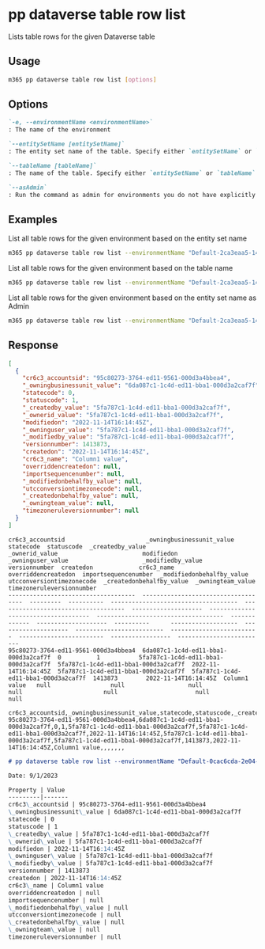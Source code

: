 
# pp dataverse table row list

Lists table rows for the given Dataverse table

## Usage

```sh
m365 pp dataverse table row list [options]
```

## Options

```md definition-list
`-e, --environmentName <environmentName>`
: The name of the environment

`--entitySetName [entitySetName]`
: The entity set name of the table. Specify either `entitySetName` or `tableName` but not both

`--tableName [tableName]`
: The name of the table. Specify either `entitySetName` or `tableName` but not both

`--asAdmin`
: Run the command as admin for environments you do not have explicitly assigned permissions to
```

<Global />

## Examples

List all table rows for the given environment based on the entity set name

```sh
m365 pp dataverse table row list --environmentName "Default-2ca3eaa5-140f-4175-8261-3272edf9f339" --entitySetName "cr6c3_accounts"
```

List all table rows for the given environment based on the table name

```sh
m365 pp dataverse table row list --environmentName "Default-2ca3eaa5-140f-4175-8261-3272edf9f339" --tableName "cr6c3_account"
```

List all table rows for the given environment based on the entity set name as Admin

```sh
m365 pp dataverse table row list --environmentName "Default-2ca3eaa5-140f-4175-8261-3272edf9f339" --entitySetName "cr6c3_accounts" --asAdmin
```

## Response

<Tabs>
  <TabItem value="JSON">

  ```json
  [
    {
      "cr6c3_accountsid": "95c80273-3764-ed11-9561-000d3a4bbea4",
      "_owningbusinessunit_value": "6da087c1-1c4d-ed11-bba1-000d3a2caf7f",
      "statecode": 0,
      "statuscode": 1,
      "_createdby_value": "5fa787c1-1c4d-ed11-bba1-000d3a2caf7f",
      "_ownerid_value": "5fa787c1-1c4d-ed11-bba1-000d3a2caf7f",
      "modifiedon": "2022-11-14T16:14:45Z",
      "_owninguser_value": "5fa787c1-1c4d-ed11-bba1-000d3a2caf7f",
      "_modifiedby_value": "5fa787c1-1c4d-ed11-bba1-000d3a2caf7f",
      "versionnumber": 1413873,
      "createdon": "2022-11-14T16:14:45Z",
      "cr6c3_name": "Column1 value",
      "overriddencreatedon": null,
      "importsequencenumber": null,
      "_modifiedonbehalfby_value": null,
      "utcconversiontimezonecode": null,
      "_createdonbehalfby_value": null,
      "_owningteam_value": null,
      "timezoneruleversionnumber": null
    }
  ]
  ```

  </TabItem>
  <TabItem value="Text">

  ```text
  cr6c3_accountsid                       _owningbusinessunit_value             statecode  statuscode  _createdby_value                      _ownerid_value                        modifiedon            _owninguser_value                     _modifiedby_value                     versionnumber  createdon             cr6c3_name      overriddencreatedon  importsequencenumber  _modifiedonbehalfby_value  utcconversiontimezonecode  _createdonbehalfby_value  _owningteam_value  timezoneruleversionnumber
  ------------------------------------  ------------------------------------  ---------  ----------  ------------------------------------  ------------------------------------  --------------------  ------------------------------------  ------------------------------------  -------------  --------------------  ----------      -------------------  --------------------  -------------------------  -------------------------  ------------------------  -----------------  -------------------------
  95c80273-3764-ed11-9561-000d3a4bbea4  6da087c1-1c4d-ed11-bba1-000d3a2caf7f  0          1           5fa787c1-1c4d-ed11-bba1-000d3a2caf7f  5fa787c1-1c4d-ed11-bba1-000d3a2caf7f  2022-11-14T16:14:45Z  5fa787c1-1c4d-ed11-bba1-000d3a2caf7f  5fa787c1-1c4d-ed11-bba1-000d3a2caf7f  1413873        2022-11-14T16:14:45Z  Column1 value   null                 null                  null                       null                       null                      null               null
  ```

  </TabItem>
  <TabItem value="CSV">

  ```csv
  cr6c3_accountsid,_owningbusinessunit_value,statecode,statuscode,_createdby_value,_ownerid_value,modifiedon,_owninguser_value,_modifiedby_value,versionnumber,createdon,cr6c3_name,overriddencreatedon,importsequencenumber,_modifiedonbehalfby_value,utcconversiontimezonecode,_createdonbehalfby_value,_owningteam_value,timezoneruleversionnumber
  95c80273-3764-ed11-9561-000d3a4bbea4,6da087c1-1c4d-ed11-bba1-000d3a2caf7f,0,1,5fa787c1-1c4d-ed11-bba1-000d3a2caf7f,5fa787c1-1c4d-ed11-bba1-000d3a2caf7f,2022-11-14T16:14:45Z,5fa787c1-1c4d-ed11-bba1-000d3a2caf7f,5fa787c1-1c4d-ed11-bba1-000d3a2caf7f,1413873,2022-11-14T16:14:45Z,Column1 value,,,,,,,
  ```

  </TabItem>
  <TabItem value="Markdown">

  ```md
  # pp dataverse table row list --environmentName "Default-0cac6cda-2e04-4a3d-9c16-9c91470d7022" --tableName "cr6c3_accounts"

  Date: 9/1/2023

  Property | Value
  ---------|-------
  cr6c3\_accountsid | 95c80273-3764-ed11-9561-000d3a4bbea4
  \_owningbusinessunit\_value | 6da087c1-1c4d-ed11-bba1-000d3a2caf7f
  statecode | 0
  statuscode | 1
  \_createdby\_value | 5fa787c1-1c4d-ed11-bba1-000d3a2caf7f
  \_ownerid\_value | 5fa787c1-1c4d-ed11-bba1-000d3a2caf7f
  modifiedon | 2022-11-14T16:14:45Z
  \_owninguser\_value | 5fa787c1-1c4d-ed11-bba1-000d3a2caf7f
  \_modifiedby\_value | 5fa787c1-1c4d-ed11-bba1-000d3a2caf7f
  versionnumber | 1413873
  createdon | 2022-11-14T16:14:45Z
  cr6c3\_name | Column1 value
  overriddencreatedon | null
  importsequencenumber | null
  \_modifiedonbehalfby\_value | null
  utcconversiontimezonecode | null
  \_createdonbehalfby\_value | null
  \_owningteam\_value | null
  timezoneruleversionnumber | null
  ```

  </TabItem>
</Tabs>

